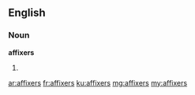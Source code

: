 ==English==

===Noun===
'''affixers'''
# {{plural of|affixer}}

[[ar:affixers]]
[[fr:affixers]]
[[ku:affixers]]
[[mg:affixers]]
[[my:affixers]]